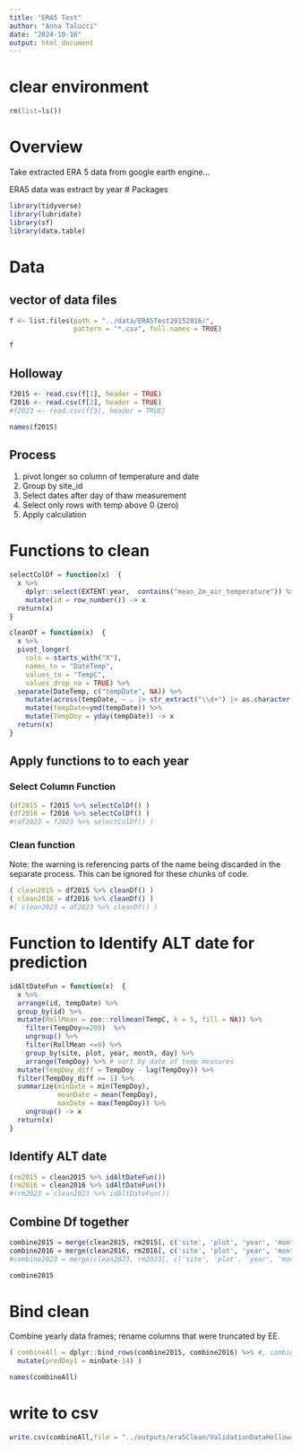 ```yaml
---
title: "ERA5 Test"
author: "Anna Talucci"
date: "2024-10-16"
output: html_document
---
```




# clear environment
```r
rm(list=ls())
```

# Overview

Take extracted ERA 5 data from google earth engine...

ERA5 data was extract by year
# Packages

```r
library(tidyverse)
library(lubridate)
library(sf)
library(data.table)
```



# Data

## vector of data files
```r
f <- list.files(path = "../data/ERA5Test20152016/",
                pattern = "*.csv", full.names = TRUE)
```

```r
f
```

## Holloway
```r
f2015 <- read.csv(f[1], header = TRUE) 
f2016 <- read.csv(f[2], header = TRUE) 
#f2023 <- read.csv(f[3], header = TRUE) 
```

```r
names(f2015)
```




## Process
1. pivot longer so column of temperature and date
2. Group by site_id
3. Select dates after day of thaw measurement
4. Select only rows with temp above 0 (zero)
5. Apply calculation

 

# Functions to clean 

```r
selectColDf = function(x)  {
  x %>%
    dplyr::select(EXTENT:year,  contains("mean_2m_air_temperature")) %>%
    mutate(id = row_number()) -> x
  return(x)
}
```

```r
cleanDf = function(x)  {
  x %>%
  pivot_longer(
    cols = starts_with("X"),
    names_to = "DateTemp",
    values_to = "TempC",
    values_drop_na = TRUE) %>% 
  separate(DateTemp, c("tempDate", NA)) %>% 
    mutate(across(tempDate, ~ . |> str_extract("\\d+") |> as.character())) %>%
    mutate(tempDate=ymd(tempDate)) %>%
    mutate(TempDoy = yday(tempDate)) -> x
  return(x)
}
```


##  Apply functions to to each year

### Select Column Function

```r
(df2015 = f2015 %>% selectColDf() )
(df2016 = f2016 %>% selectColDf() )
#(df2023 = f2023 %>% selectColDf() )
```



### Clean function

Note: the warning is referencing parts of the name being discarded in the separate process. This can be ignored for these chunks of code.

```r
( clean2015 = df2015 %>% cleanDf() )
( clean2016 = df2016 %>% cleanDf() )
#( clean2023 = df2023 %>% cleanDf() )
```


# Function to Identify ALT date for prediction

```r
idAltDateFun = function(x)  {
  x %>%
  arrange(id, tempDate) %>%
  group_by(id) %>%
  mutate(RollMean = zoo::rollmean(TempC, k = 5, fill = NA)) %>% 
    filter(TempDoy>=200)  %>%
    ungroup() %>%
    filter(RollMean <=0) %>%
    group_by(site, plot, year, month, day) %>% 
    arrange(TempDoy) %>% # sort by date of temp measures
  mutate(TempDoy_diff = TempDoy - lag(TempDoy)) %>%
  filter(TempDoy_diff >= 1) %>%
  summarize(minDate = min(TempDoy),
            meanDate = mean(TempDoy),
            maxDate = max(TempDoy)) %>%
    ungroup() -> x
  return(x)
}
```

## Identify ALT date

```r
(rm2015 = clean2015 %>% idAltDateFun())
(rm2016 = clean2016 %>% idAltDateFun())
#(rm2023 = clean2023 %>% idAltDateFun())
```



## Combine Df together

```r
combine2015 = merge(clean2015, rm2015[, c('site', 'plot', 'year', 'month', 'day', 'minDate')], by = c('site', 'plot', 'year', 'month', 'day'), all.x=TRUE) %>% mutate(plot=as.character(plot))
combine2016 = merge(clean2016, rm2016[, c('site', 'plot', 'year', 'month', 'day', 'minDate')], by = c('site', 'plot', 'year', 'month', 'day'), all.x=TRUE) %>% mutate(plot=as.character(plot))
#combine2023 = merge(clean2023, rm2023[, c('site', 'plot', 'year', 'month', 'day', 'minDate')], by = c('site', 'plot', 'year', 'month', 'day'), all.x=TRUE) %>% mutate(plot=as.character(plot))
```

```r
combine2015
```

# Bind clean 

Combine yearly data frames; rename columns that were truncated by EE. 

```r
( combineAll = dplyr::bind_rows(combine2015, combine2016) %>% #, combine2023
  mutate(predDoy1 = minDate-14) )
```


```r
names(combineAll)
```

# write to csv

```r
write.csv(combineAll,file = "../outputs/era5Clean/ValidationDataHollowayBreenERA5Test.csv", row.names = FALSE)
```



